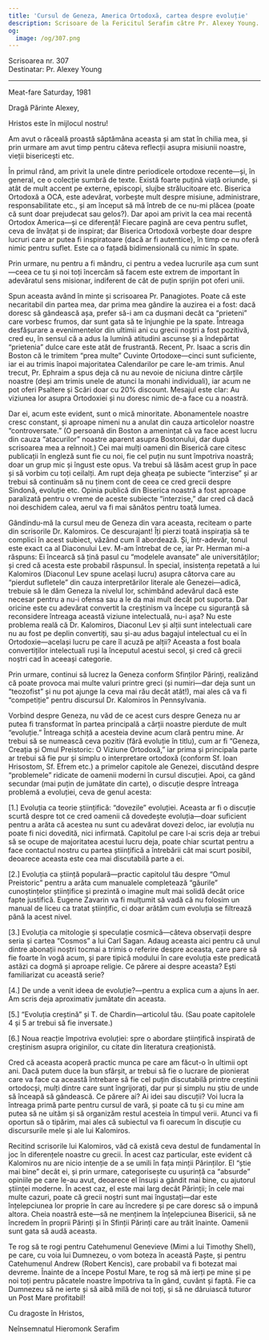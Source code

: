 ```yaml
---
title: 'Cursul de Geneza, America Ortodoxă, cartea despre evoluție'
description: Scrisoare de la Fericitul Serafim către Pr. Alexey Young.
og:
  image: /og/307.png
---
```


<div style={{textAlign:'right', fontFamily:'monospace'}}>Scrisoarea nr. 307</div>
<div style={{textAlign:'left', fontFamily:'monospace'}}>Destinatar: Pr. Alexey Young</div>

---

Meat-fare Saturday, 1981

Dragă Părinte Alexey,

Hristos este în mijlocul nostru!

Am avut o răceală proastă săptămâna aceasta și am stat în chilia mea, și prin urmare am avut timp pentru câteva reflecții asupra misiunii noastre, vieții bisericești etc.

În primul rând, am privit la unele dintre periodicele ortodoxe recente—și, în general, ce o colecție sumbră de texte. Există foarte puțină viață oriunde, și atât de mult accent pe externe, episcopi, slujbe strălucitoare etc. Biserica Ortodoxă a OCA, este adevărat, vorbește mult despre misiune, administrare, responsabilitate etc., și am început să mă întreb de ce nu-mi plăcea (poate că sunt doar prejudecat sau gelos?). Dar apoi am privit la cea mai recentă Ortodox America—și ce diferență! Fiecare pagină are ceva pentru suflet, ceva de învățat și de inspirat; dar Biserica Ortodoxă vorbește doar despre lucruri care ar putea fi inspiratoare (dacă ar fi autentice), în timp ce nu oferă nimic pentru suflet. Este ca o fațadă bidimensională cu nimic în spate.

Prin urmare, nu pentru a fi mândru, ci pentru a vedea lucrurile așa cum sunt—ceea ce tu și noi toți încercăm să facem este extrem de important în adevăratul sens misionar, indiferent de cât de puțin sprijin pot oferi unii.

Spun aceasta având în minte și scrisoarea Pr. Panagiotes. Poate că este necaritabil din partea mea, dar prima mea gândire la auzirea ei a fost: dacă doresc să gândească așa, prefer să-i am ca dușmani decât ca “prieteni” care vorbesc frumos, dar sunt gata să te înjunghie pe la spate. Întreaga desfășurare a evenimentelor din ultimii ani cu grecii noștri a fost pozitivă, cred eu, în sensul că a adus la lumină atitudini ascunse și a îndepărtat “prietenia” dulce care este atât de frustrantă. Recent, Pr. Isaac a scris din Boston că le trimitem “prea multe” Cuvinte Ortodoxe—cinci sunt suficiente, iar ei au trimis înapoi majoritatea Calendarilor pe care le-am trimis. Anul trecut, Pr. Ephraim a spus deja că nu au nevoie de niciuna dintre cărțile noastre (deși am trimis unele de atunci la monahi individuali), iar acum ne pot oferi Psaltere și Scări doar cu 20% discount. Mesajul este clar: Au viziunea lor asupra Ortodoxiei și nu doresc nimic de-a face cu a noastră.

Dar ei, acum este evident, sunt o mică minoritate. Abonamentele noastre cresc constant, și aproape nimeni nu a anulat din cauza articolelor noastre “controversate.” (O persoană din Boston a amenințat că va face acest lucru din cauza “atacurilor” noastre aparent asupra Bostonului, dar după scrisoarea mea a reînnoit.) Cei mai mulți oameni din Biserică care citesc publicații în engleză sunt fie cu noi, fie cel puțin nu sunt împotriva noastră; doar un grup mic și îngust este opus. Va trebui să lăsăm acest grup în pace și să vorbim cu toți ceilalți. Am rupt deja gheața pe subiecte “interzise” și ar trebui să continuăm să nu ținem cont de ceea ce cred grecii despre Sindonă, evoluție etc. Opinia publică din Biserica noastră a fost aproape paralizată pentru o vreme de aceste subiecte “interzise,” dar cred că dacă noi deschidem calea, aerul va fi mai sănătos pentru toată lumea.

Gândindu-mă la cursul meu de Geneza din vara aceasta, reciteam o parte din scrisorile Dr. Kalomiros. Ce descurajant! Îți pierzi toată inspirația să te complici în acest subiect, văzând cum îl abordează. Și, într-adevăr, tonul este exact ca al Diaconului Lev. M-am întrebat de ce, iar Pr. Herman mi-a răspuns: Ei încearcă să țină pasul cu “modelele avansate” ale universităților; și cred că acesta este probabil răspunsul. În special, insistența repetată a lui Kalomiros (Diaconul Lev spune același lucru) asupra câtorva care au “pierdut sufletele” din cauza interpretărilor literale ale Genezei—adică, trebuie să le dăm Geneza la nivelul lor, schimbând adevărul dacă este necesar pentru a nu-i ofensa sau a le da mai mult decât pot suporta. Dar oricine este cu adevărat convertit la creștinism va începe cu siguranță să reconsidere întreaga această viziune intelectuală, nu-i așa? Nu este problema reală că Dr. Kalomiros, Diaconul Lev și alții sunt intelectuali care nu au fost pe deplin convertiți, sau și-au adus bagajul intelectual cu ei în Ortodoxie—același lucru pe care îl acuză pe alții? Aceasta a fost boala convertiților intelectuali ruși la începutul acestui secol, și cred că grecii noștri cad în aceeași categorie.

Prin urmare, continui să lucrez la Geneza conform Sfinților Părinți, realizând că poate provoca mai multe valuri printre greci (și numiri—dar deja sunt un “teozofist” și nu pot ajunge la ceva mai rău decât atât!), mai ales că va fi “competiție” pentru discursul Dr. Kalomiros în Pennsylvania.

Vorbind despre Geneza, nu văd de ce acest curs despre Geneza nu ar putea fi transformat în partea principală a cărții noastre pierdute de mult “evoluție.” Întreaga schiță a acesteia devine acum clară pentru mine. Ar trebui să se numească ceva pozitiv (fără evoluție în titlu), cum ar fi “Geneza, Creația și Omul Preistoric: O Viziune Ortodoxă,” iar prima și principala parte ar trebui să fie pur și simplu o interpretare ortodoxă (conform Sf. Ioan Hrisostom, Sf. Efrem etc.) a primelor capitole ale Genezei, discutând despre “problemele” ridicate de oamenii moderni în cursul discuției. Apoi, ca gând secundar (mai puțin de jumătate din carte), o discuție despre întreaga problemă a evoluției, ceva de genul acesta:

[1.] Evoluția ca teorie științifică: “dovezile” evoluției. Aceasta ar fi o discuție scurtă despre tot ce cred oamenii că dovedește evoluția—doar suficient pentru a arăta că acestea nu sunt cu adevărat dovezi deloc, iar evoluția nu poate fi nici dovedită, nici infirmată. Capitolul pe care l-ai scris deja ar trebui să se ocupe de majoritatea acestui lucru deja, poate chiar scurtat pentru a face contactul nostru cu partea științifică a întrebării cât mai scurt posibil, deoarece aceasta este cea mai discutabilă parte a ei.

[2.] Evoluția ca știință populară—practic capitolul tău despre “Omul Preistoric” pentru a arăta cum manualele completează “găurile” cunoștințelor științifice și prezintă o imagine mult mai solidă decât orice fapte justifică. Eugene Zavarin va fi mulțumit să vadă că nu folosim un manual de liceu ca tratat științific, ci doar arătăm cum evoluția se filtrează până la acest nivel.

[3.] Evoluția ca mitologie și speculație cosmică—câteva observații despre seria și cartea “Cosmos” a lui Carl Sagan. Adaug aceasta aici pentru că unul dintre abonații noștri tocmai a trimis o referire despre aceasta, care pare să fie foarte în vogă acum, și pare tipică modului în care evoluția este predicată astăzi ca dogmă și aproape religie. Ce părere ai despre aceasta? Ești familiarizat cu această serie?

[4.] De unde a venit ideea de evoluție?—pentru a explica cum a ajuns în aer. Am scris deja aproximativ jumătate din aceasta.

[5.] “Evoluția creștină” și T. de Chardin—articolul tău. (Sau poate capitolele 4 și 5 ar trebui să fie inversate.)

[6.] Noua reacție împotriva evoluției: spre o abordare științifică inspirată de creștinism asupra originilor, cu citate din literatura creaționistă.

Cred că aceasta acoperă practic munca pe care am făcut-o în ultimii opt ani. Dacă putem duce la bun sfârșit, ar trebui să fie o lucrare de pionierat care va face ca această întrebare să fie cel puțin discutabilă printre creștinii ortodocși, mulți dintre care sunt îngrijorați, dar pur și simplu nu știu de unde să înceapă să gândească. Ce părere ai? Ai idei sau discuții? Voi lucra la întreaga primă parte pentru cursul de vară, și poate că tu și cu mine am putea să ne uităm și să organizăm restul acesteia în timpul verii. Atunci va fi oportun să o tipărim, mai ales că subiectul va fi oarecum în discuție cu discursurile mele și ale lui Kalomiros.

Recitind scrisorile lui Kalomiros, văd că există ceva destul de fundamental în joc în diferențele noastre cu grecii. În acest caz particular, este evident că Kalomiros nu are nicio intenție de a se umili în fața minții Părinților. El “știe mai bine” decât ei, și prin urmare, categorisește cu ușurință ca “absurde” opiniile pe care le-au avut, deoarece el însuși a gândit mai bine, cu ajutorul științei moderne. În acest caz, el este mai larg decât Părinții; în cele mai multe cazuri, poate că grecii noștri sunt mai îngustați—dar este înțelepciunea lor proprie în care au încredere și pe care doresc să o impună altora. Cheia noastră este—să ne menținem la înțelepciunea Bisericii, să ne încredem în proprii Părinți și în Sfinții Părinți care au trăit înainte. Oamenii sunt gata să audă aceasta.

Te rog să te rogi pentru Catehumenul Genevieve (Mimi a lui Timothy Shell), pe care, cu voia lui Dumnezeu, o vom boteza în această Paște, și pentru Catehumenul Andrew (Robert Kencis), care probabil va fi botezat mai devreme. Înainte de a începe Postul Mare, te rog să mă ierți pe mine și pe noi toți pentru păcatele noastre împotriva ta în gând, cuvânt și faptă. Fie ca Dumnezeu să ne ierte și să aibă milă de noi toți, și să ne dăruiască tuturor un Post Mare profitabil!

Cu dragoste în Hristos,

Neînsemnatul Hieromonk Serafim